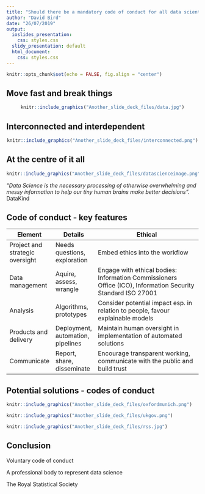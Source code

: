 ```yaml
---
title: "Should there be a mandatory code of conduct for all data scientists?"
author: "David Bird"
date: "26/07/2019"
output:
  ioslides_presentation:
    css: styles.css
  slidy_presentation: default
  html_document:
    css: styles.css
---
```


```r
knitr::opts_chunk$set(echo = FALSE, fig.align = "center")
```


## Move fast and break things

<center>

```r
knitr::include_graphics("Another_slide_deck_files/data.jpg")
```

</center>

## Interconnected and interdependent

<center>

```r
knitr::include_graphics("Another_slide_deck_files/interconnected.png")
```

</center>


## At the centre of it all

<center>

```r
knitr::include_graphics("Another_slide_deck_files/datascienceimage.png")
```

</center>

*“Data Science is the necessary processing of otherwise overwhelming and messy information to help our tiny human brains make better decisions”.*  
DataKind


## Code of conduct - key features


| Element                         | Details                           | Ethical                                                                                                     |
|---------------------------------|-----------------------------------|-------------------------------------------------------------------------------------------------------------|
| Project and strategic oversight | Needs questions,  exploration     | Embed ethics into the workflow                                                                              |
| Data management                 | Aquire, assess, wrangle           | Engage with ethical bodies: Information Commissioners Office (ICO), Information Security Standard ISO 27001 |
| Analysis                        | Algorithms, prototypes            | Consider potential impact esp. in relation to people, favour explainable models                             |
| Products and delivery           | Deployment, automation, pipelines | Maintain human oversight in implementation of automated solutions                                           |
| Communicate                     | Report, share, disseminate        | Encourage transparent working, communicate with the public and build trust                                  |


## Potential solutions - codes of conduct

```r
knitr::include_graphics("Another_slide_deck_files/oxfordmunich.png")
```
 
```r
knitr::include_graphics("Another_slide_deck_files/ukgov.png")
```
  
```r
knitr::include_graphics("Another_slide_deck_files/rss.jpg")
```


## Conclusion
Voluntary code of conduct

A professional body to represent data science 

The Royal Statistical Society






